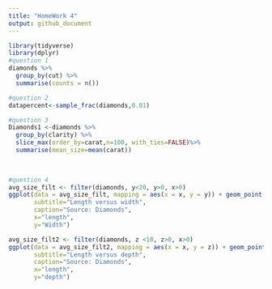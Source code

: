 ```yaml
---
title: "HomeWork 4"
output: github_document
---
```



```r
library(tidyverse)
library(dplyr)
#question 1
diamonds %>% 
  group_by(cut) %>%
  summarise(counts = n())

#question 2
datapercent<-sample_frac(diamonds,0.01)

#question 3
Diamonds1 <-diamonds %>%
  group_by(clarity) %>%
  slice_max(order_by=carat,n=100, with_ties=FALSE)%>%
  summarise(mean_size=mean(carat))
  
  

#question 4
avg_size_filt <- filter(diamonds, y<20, y>0, x>0)
ggplot(data = avg_size_filt, mapping = aes(x = x, y = y)) + geom_point()+labs(title="Diamonds", 
       subtitle="Length versus width",
       caption="Source: Diamonds",
       x="length",
       y="Width")
```


```r
avg_size_filt2 <- filter(diamonds, z <10, z>0, x>0)
ggplot(data = avg_size_filt2, mapping = aes(x = x, y = z)) + geom_point()+labs(title="Diamonds", 
       subtitle="Length versus depth",
       caption="Source: Diamonds",
       x="length",
       y="depth") 
```




